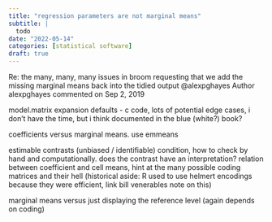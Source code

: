 ```yaml
---
title: "regression parameters are not marginal means"
subtitle: |
  todo
date: "2022-05-14"
categories: [statistical software]
draft: true
---
```



Re: the many, many, many issues in broom requesting that we add the missing marginal means back into the tidied output
@alexpghayes
Author
alexpghayes commented on Sep 2, 2019

model.matrix expansion defaults - c code, lots of potential edge cases, i don't have the time, but i think documented in the blue (white?) book?

coefficients versus marginal means. use emmeans

estimable contrasts (unbiased / identifiable) condition, how to check by hand and computationally. does the contrast have an interpretation? relation between coefficient and cell means, hint at the many possible coding matrices and their hell (historical aside: R used to use helmert encodings because they were efficient, link bill venerables note on this)

marginal means versus just displaying the reference level (again depends on coding)

